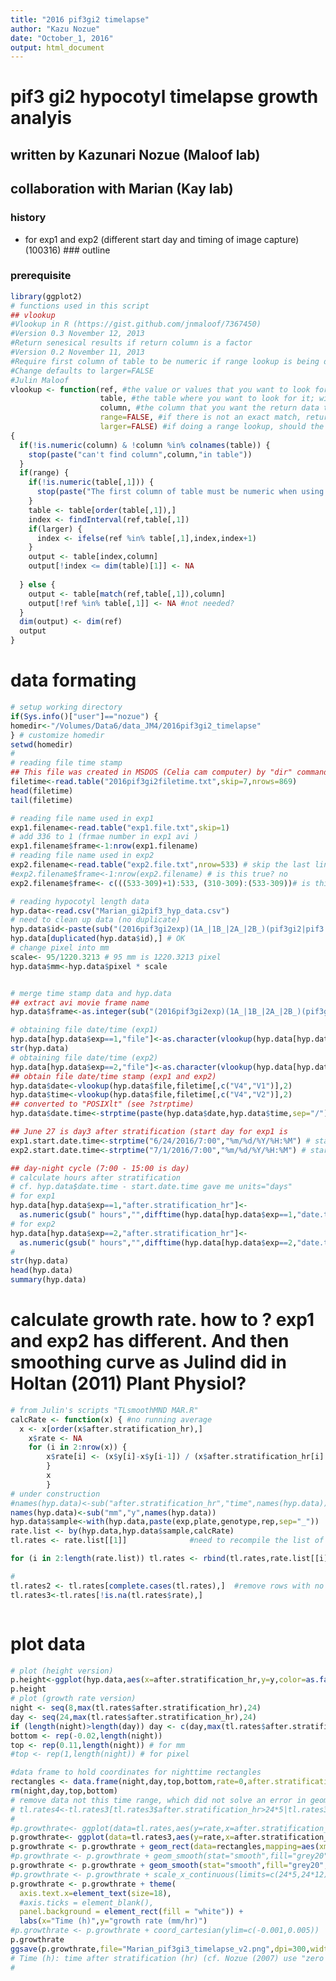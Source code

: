 ```yaml
---
title: "2016 pif3gi2 timelapse"
author: "Kazu Nozue"
date: "October_1, 2016"
output: html_document
---
```

# pif3 gi2 hypocotyl timelapse growth analyis
## written by Kazunari Nozue (Maloof lab)
## collaboration with Marian (Kay lab)
### history
* for exp1 and exp2 (different start day and timing of image capture) (100316)
### outline

### prerequisite
```r
library(ggplot2)
# functions used in this script
## vlookup
#Vlookup in R (https://gist.github.com/jnmaloof/7367450)
#Version 0.3 November 12, 2013
#Return senesical results if return column is a factor
#Version 0.2 November 11, 2013
#Require first column of table to be numeric if range lookup is being done
#Change defaults to larger=FALSE
#Julin Maloof
vlookup <- function(ref, #the value or values that you want to look for
                    table, #the table where you want to look for it; will look in first column
                    column, #the column that you want the return data to come from,
                    range=FALSE, #if there is not an exact match, return the closest?
                    larger=FALSE) #if doing a range lookup, should the smaller or larger key be used?)
{
  if(!is.numeric(column) & !column %in% colnames(table)) {
    stop(paste("can't find column",column,"in table"))
  }
  if(range) {
    if(!is.numeric(table[,1])) {
      stop(paste("The first column of table must be numeric when using range lookup"))
    }
    table <- table[order(table[,1]),] 
    index <- findInterval(ref,table[,1])
    if(larger) {
      index <- ifelse(ref %in% table[,1],index,index+1)
    }
    output <- table[index,column]
    output[!index <= dim(table)[1]] <- NA
    
  } else {
    output <- table[match(ref,table[,1]),column]
    output[!ref %in% table[,1]] <- NA #not needed?
  }
  dim(output) <- dim(ref)
  output
}
```
# data formating
```r
# setup working directory
if(Sys.info()["user"]=="nozue") {
homedir<-"/Volumes/Data6/data_JM4/2016pif3gi2_timelapse"
} # customize homedir
setwd(homedir)
# 
# reading file time stamp
## This file was created in MSDOS (Celia cam computer) by "dir" command
filetime<-read.table("2016pif3gi2filetime.txt",skip=7,nrows=869)
head(filetime)
tail(filetime)

# reading file name used in exp1
exp1.filename<-read.table("exp1.file.txt",skip=1)
# add 336 to 1 (frmae number in exp1 avi )
exp1.filename$frame<-1:nrow(exp1.filename)
# reading file name used in exp2
exp2.filename<-read.table("exp2.file.txt",nrow=533) # skip the last line "exp2.file.txt"
#exp2.filename$frame<-1:nrow(exp2.filename) # is this true? no 
exp2.filename$frame<- c(((533-309)+1):533, (310-309):(533-309))# is this true? OK. Probably I should fix it becasue this is dirty. (100316)

# reading hypocotyl length data
hyp.data<-read.csv("Marian_gi2pif3_hyp_data.csv")
# need to clean up data (no duplicate)
hyp.data$id<-paste(sub("(2016pif3gi2exp)(1A_|1B_|2A_|2B_)(pif3gi2|pif3|gi2|Col)(.avi:)([[:digit:]]+)([[:print:]]+)","\\1\\2\\3\\4\\5",hyp.data$label),hyp.data$rep,sep="_")
hyp.data[duplicated(hyp.data$id),] # OK
# change pixel into mm
scale<- 95/1220.3213 # 95 mm is 1220.3213 pixel
hyp.data$mm<-hyp.data$pixel * scale


# merge time stamp data and hyp.data
## extract avi movie frame name
hyp.data$frame<-as.integer(sub("(2016pif3gi2exp)(1A_|1B_|2A_|2B_)(pif3gi2|pif3|gi2|Col)(.avi:)([[:digit:]]+)([[:print:]]+)","\\5",hyp.data$label)) 

# obtaining file date/time (exp1)
hyp.data[hyp.data$exp==1,"file"]<-as.character(vlookup(hyp.data[hyp.data$exp==1,"frame"],exp1.filename[,2:1],2))
str(hyp.data)
# obtaining file date/time (exp2)
hyp.data[hyp.data$exp==2,"file"]<-as.character(vlookup(hyp.data[hyp.data$exp==2,"frame"],exp2.filename[,2:1],2))
## obtain file date/time stamp (exp1 and exp2)
hyp.data$date<-vlookup(hyp.data$file,filetime[,c("V4","V1")],2)
hyp.data$time<-vlookup(hyp.data$file,filetime[,c("V4","V2")],2)
## converted to "POSIXlt" (see ?strptime)
hyp.data$date.time<-strptime(paste(hyp.data$date,hyp.data$time,sep="/"),"%m/%d/%Y/%H:%M")

## June 27 is day3 after stratification (start day for exp1 is 
exp1.start.date.time<-strptime("6/24/2016/7:00","%m/%d/%Y/%H:%M") # start date time for exp1
exp2.start.date.time<-strptime("7/1/2016/7:00","%m/%d/%Y/%H:%M") # start date time for exp2

## day-night cycle (7:00 - 15:00 is day)
# calculate hours after stratification 
# cf. hyp.data$date.time - start.date.time gave me units="days"
# for exp1
hyp.data[hyp.data$exp==1,"after.stratification_hr"]<-
  as.numeric(gsub(" hours","",difftime(hyp.data[hyp.data$exp==1,"date.time"],exp1.start.date.time,units="hours"))) # see more in ?difftime
# for exp2
hyp.data[hyp.data$exp==2,"after.stratification_hr"]<-
  as.numeric(gsub(" hours","",difftime(hyp.data[hyp.data$exp==2,"date.time"],exp2.start.date.time,units="hours"))) # see more in ?difftime
# 
str(hyp.data)
head(hyp.data)
summary(hyp.data)

```

# calculate growth rate. how to ? exp1 and exp2 has different. And then smoothing curve as Julind did in Holtan (2011) Plant Physiol?
```r
# from Julin's scripts "TLsmoothMND MAR.R"
calcRate <- function(x) { #no running average
  x <- x[order(x$after.stratification_hr),] 
	x$rate <- NA
	for (i in 2:nrow(x)) {
		x$rate[i] <- (x$y[i]-x$y[i-1]) / (x$after.stratification_hr[i] -x$after.stratification_hr[i-1])
		}
		x
		} 
# under construction
#names(hyp.data)<-sub("after.stratification_hr","time",names(hyp.data))
names(hyp.data)<-sub("mm","y",names(hyp.data))
hyp.data$sample<-with(hyp.data,paste(exp,plate,genotype,rep,sep="_")) 
rate.list <- by(hyp.data,hyp.data$sample,calcRate) 
tl.rates <- rate.list[[1]]              #need to recompile the list of dataframes into one dataframe.  this will hold it

for (i in 2:length(rate.list)) tl.rates <- rbind(tl.rates,rate.list[[i]]) #merge into one frame

# 
tl.rates2 <- tl.rates[complete.cases(tl.rates),]  #remove rows with no data.(from J). Error in complete.cases(tl.rates) : not all arguments have the same length (Kazu)
tl.rates3<-tl.rates[!is.na(tl.rates$rate),]



```

# plot data
```r
# plot (height version)
p.height<-ggplot(hyp.data,aes(x=after.stratification_hr,y=y,color=as.factor(rep),shape=factor(exp))) + geom_point()+facet_grid(genotype~exp)
p.height
# plot (growth rate version)
night <- seq(8,max(tl.rates$after.stratification_hr),24)
day <- seq(24,max(tl.rates$after.stratification_hr),24)
if (length(night)>length(day)) day <- c(day,max(tl.rates$after.stratification_hr))
bottom <- rep(-0.02,length(night))
top <- rep(0.11,length(night)) # for mm
#top <- rep(1,length(night)) # for pixel

#data frame to hold coordinates for nighttime rectangles
rectangles <- data.frame(night,day,top,bottom,rate=0,after.stratification_hr=0)
rm(night,day,top,bottom)
# remove data not this time range, which did not solve an error in geom_smooth()
# tl.rates4<-tl.rates3[tl.rates3$after.stratification_hr>24*5|tl.rates3$after.stratification_hr<24*12,]
#
#p.growthrate<- ggplot(data=tl.rates,aes(y=rate,x=after.stratification_hr))  + facet_wrap(~genotype,ncol=1) + theme_classic()
p.growthrate<- ggplot(data=tl.rates3,aes(y=rate,x=after.stratification_hr))  + facet_grid(genotype~.)
p.growthrate <- p.growthrate + geom_rect(data=rectangles,mapping=aes(xmin=night,xmax=day,ymin=bottom,ymax=top),fill="grey80")
#p.growthrate <- p.growthrate + geom_smooth(stat="smooth",fill="grey20",method="loess",span=.1,n=200)
p.growthrate <- p.growthrate + geom_smooth(stat="smooth",fill="grey20",method="loess",span=.1,n=200) # needs to play with span and n
#p.growthrate <- p.growthrate + scale_x_continuous(limits=c(24*5,24*12))
p.growthrate <- p.growthrate + theme(
  axis.text.x=element_text(size=18),
  #axis.ticks = element_blank(),
  panel.background = element_rect(fill = "white")) + 
  labs(x="Time (h)",y="growth rate (mm/hr)")
#p.growthrate <- p.growthrate + coord_cartesian(ylim=c(-0.001,0.005))
p.growthrate
ggsave(p.growthrate,file="Marian_pif3gi3_timelapse_v2.png",dpi=300,width=11,height=8) # needs to clean up graph
# Time (h): time after stratification (hr) (cf. Nozue (2007) use "zero indicates dawn of the fourth day")
# 



```

